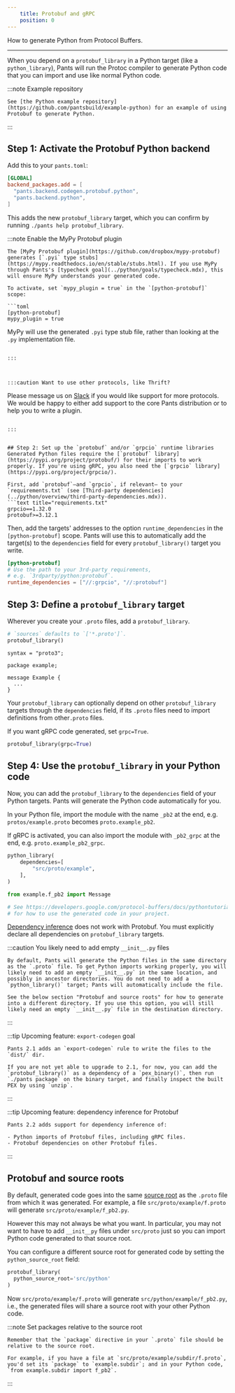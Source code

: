 ```yaml
---
    title: Protobuf and gRPC
    position: 0
---
```



How to generate Python from Protocol Buffers.

---

When you depend on a `protobuf_library` in a Python target (like a `python_library`), Pants will run the Protoc compiler to generate Python code that you can import and use like normal Python code.

:::note Example repository

```
See [the Python example repository](https://github.com/pantsbuild/example-python) for an example of using Protobuf to generate Python.

```

:::

## Step 1: Activate the Protobuf Python backend

Add this to your `pants.toml`:

```toml title="pants.toml"
[GLOBAL]
backend_packages.add = [
  "pants.backend.codegen.protobuf.python",
  "pants.backend.python",
]
```

This adds the new `protobuf_library` target, which you can confirm by running `./pants help protobuf_library`.

:::note Enable the MyPy Protobuf plugin

````
The [MyPy Protobuf plugin](https://github.com/dropbox/mypy-protobuf) generates [`.pyi` type stubs](https://mypy.readthedocs.io/en/stable/stubs.html). If you use MyPy through Pants's [typecheck goal](../python/goals/typecheck.mdx), this will ensure MyPy understands your generated code.

To activate, set `mypy_plugin = true` in the `[python-protobuf]` scope:

```toml
[python-protobuf]
mypy_plugin = true
````

MyPy will use the generated `.pyi` type stub file, rather than looking at the `.py` implementation file.

```

:::



:::caution Want to use other protocols, like Thrift?

```

Please message us on [Slack](../../community/members) if you would like support for more protocols. We would be happy to either add support to the core Pants distribution or to help you to write a plugin.

````

:::


## Step 2: Set up the `protobuf` and/or `grpcio` runtime libraries
Generated Python files require the [`protobuf` library](https://pypi.org/project/protobuf/) for their imports to work properly. If you're using gRPC, you also need the [`grpcio` library](https://pypi.org/project/grpcio/).

First, add `protobuf`—and `grpcio`, if relevant— to your `requirements.txt` (see [Third-party dependencies](../python/overview/third-party-dependencies.mdx)).
```text title="requirements.txt"
grpcio==1.32.0
protobuf>=3.12.1
````

Then, add the targets' addresses to the option `runtime_dependencies` in the `[python-protobuf]` scope. Pants will use this to automatically add the target(s) to the `dependencies` field for every `protobuf_library()` target you write.

```toml title="pants.toml"
[python-protobuf]
# Use the path to your 3rd-party requirements,
# e.g. `3rdparty/python:protobuf`.
runtime_dependencies = ["//:grpcio", "//:protobuf"]
```

## Step 3: Define a `protobuf_library` target

Wherever you create your `.proto` files, add a `protobuf_library`.

<Tabs>
<TabItem value="src/proto/example/BUILD" label="src/proto/example/BUILD">

```python
# `sources` defaults to `['*.proto']`.
protobuf_library()
```

</TabItem>
<TabItem value="src/proto/example/f.proto" label="src/proto/example/f.proto">

```text
syntax = "proto3";

package example;

message Example {
  ...
}
```

</TabItem>
</Tabs>

Your `protobuf_library` can optionally depend on other `protobuf_library` targets through the `dependencies` field, if its `.proto` files need to import definitions from other`.proto` files.

If you want gRPC code generated, set `grpc=True`.

```python title="src/proto/example/BUILD"
protobuf_library(grpc=True)
```

## Step 4: Use the `protobuf_library` in your Python code

Now, you can add the `protobuf_library` to the `dependencies` field of your Python targets. Pants will generate the Python code automatically for you.

In your Python file, import the module with the name `_pb2` at the end, e.g. `protos/example.proto` becomes `proto.example_pb2`.

If gRPC is activated, you can also import the module with `_pb2_grpc` at the end, e.g. `proto.example_pb2_grpc`.

<Tabs>
<TabItem value="src/python/example/BUILD" label="src/python/example/BUILD">

```python
python_library(
    dependencies=[
        "src/proto/example",
    ],
)
```

</TabItem>
<TabItem value="src/python/example/app.py" label="src/python/example/app.py">

```python
from example.f_pb2 import Message

# See https://developers.google.com/protocol-buffers/docs/pythontutorial
# for how to use the generated code in your project.
```

</TabItem>
</Tabs>

[Dependency inference](../using-pants/concepts/targets-and-build-files.mdx) does not work with Protobuf. You must explicitly declare all dependencies on `protobuf_library` targets.

:::caution You likely need to add empty `__init__.py` files

```
By default, Pants will generate the Python files in the same directory as the `.proto` file. To get Python imports working properly, you will likely need to add an empty `__init__.py` in the same location, and possibly in ancestor directories. You do not need to add a `python_library()` target; Pants will automatically include the file.

See the below section "Protobuf and source roots" for how to generate into a different directory. If you use this option, you will still likely need an empty `__init__.py` file in the destination directory.

```

:::

:::tip Upcoming feature: `export-codegen` goal

```
Pants 2.1 adds an `export-codegen` rule to write the files to the `dist/` dir.

If you are not yet able to upgrade to 2.1, for now, you can add the `protobuf_library()` as a dependency of a `pex_binary()`, then run `./pants package` on the binary target, and finally inspect the built PEX by using `unzip`.

```

:::

:::tip Upcoming feature: dependency inference for Protobuf

```
Pants 2.2 adds support for dependency inference of:

- Python imports of Protobuf files, including gRPC files.
- Protobuf dependencies on other Protobuf files.

```

:::

## Protobuf and source roots

By default, generated code goes into the same [source root](../using-pants/concepts/source-roots.mdx) as the `.proto` file from which it was generated. For example, a file `src/proto/example/f.proto` will generate `src/proto/example/f_pb2.py`.

However this may not always be what you want. In particular, you may not want to have to add `__init__py` files under `src/proto` just so you can import Python code generated to that source root.

You can configure a different source root for generated code by setting the `python_source_root` field:

```python title="src/proto/example/BUILD"
protobuf_library(
  python_source_root='src/python'
)
```

Now `src/proto/example/f.proto` will generate `src/python/example/f_pb2.py`, i.e., the generated files will share a source root with your other Python code.

:::note Set packages relative to the source root

```
Remember that the `package` directive in your `.proto` file should be relative to the source root.

For example, if you have a file at `src/proto/example/subdir/f.proto`, you'd set its `package` to `example.subdir`; and in your Python code, `from example.subdir import f_pb2`.

```

:::
